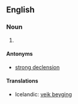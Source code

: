 ==English==

===Noun===
{{en-noun|sg=[[weak]] [[declension]]}}

# 

====Antonyms====
* [[strong declension]]

====Translations====
*Icelandic: [[veik beyging]] {{f}}

{{rfdef}}